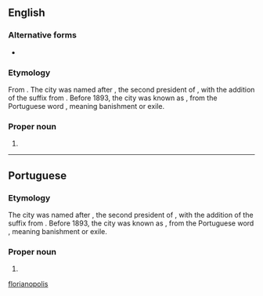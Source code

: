 ==English==

===Alternative forms===
* {{alter|en|Florianopolis}}

===Etymology===
From {{der|en|pt|Florianópolis}}. The city was named after {{w|Floriano Peixoto}}, the second president of {{l|en|Brazil}}, with the addition of the {{l|pt|-polis}} suffix from {{l|grc|πόλις||city}}. Before 1893, the city was known as {{l|en|Desterro}}, from the Portuguese word {{l|en|desterro}}, meaning banishment or exile.

===Proper noun===
{{en-proper noun}}

# {{place|en|municipality/state capital|s/Santa Catarina|c/Brazil}}

[[Category:English terms spelled with Ó|florianopolis]]

----

==Portuguese==

===Etymology===
The city was named after {{w|Floriano Peixoto}}, the second president of {{l|en|Brazil}}, with the addition of the {{l|pt|-polis}} suffix from {{l|grc|πόλις||city}}. Before 1893, the city was known as {{l|en|Desterro}}, from the Portuguese word {{l|en|desterro}}, meaning banishment or exile.

===Proper noun===
{{pt-proper noun}}

# {{place|pt|municipality/state capital|s/Santa Catarina|c/Brazil|t=Florianópolis}}